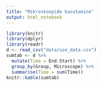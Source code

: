```yaml
---
title: "Mikroskoopide kasutamine"
output: html_notebook
---
```




```r
library(knitr)
library(dplyr)
library(readr)
d <- read_csv("data/use_data.csv")
sumtab <- d %>% 
  mutate(Time = End-Start) %>%
  group_by(Group, Microscope) %>% 
  summarise(Time = sum(Time))
knitr::kable(sumtab)
```


